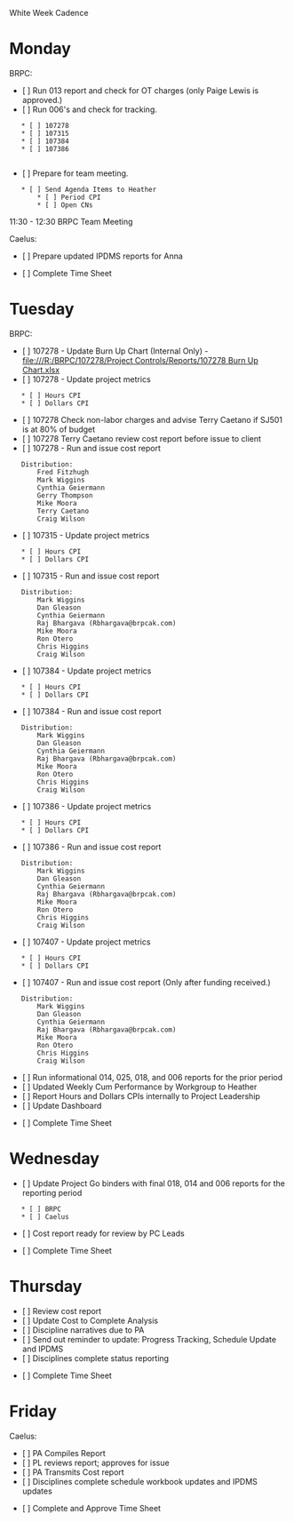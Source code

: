 White Week Cadence

= Monday =
BRPC:
* [ ] Run 013 report and check for OT charges (only Paige Lewis is approved.)
* [ ] Run 006's and check for tracking.
	* [ ] 107278
	* [ ] 107315
	* [ ] 107384
	* [ ] 107386
	 
* [ ] Prepare for team meeting.
	* [ ] Send Agenda Items to Heather
		* [ ] Period CPI
		* [ ] Open CNs

11:30 - 12:30 BRPC Team Meeting

Caelus:
* [ ] Prepare updated IPDMS reports for Anna
 
* [ ] Complete Time Sheet

= Tuesday =
BRPC:
* [ ] 107278 - Update Burn Up Chart (Internal Only) - [[file:///R:/BRPC/107278/Project Controls/Reports/107278 Burn Up Chart.xlsx]]
* [ ] 107278 - Update project metrics
	* [ ] Hours CPI
	* [ ] Dollars CPI
* [ ] 107278 Check non-labor charges and advise Terry Caetano if SJ501 is at 80% of budget
* [ ] 107278 Terry Caetano review cost report before issue to client
* [ ] 107278 - Run and issue cost report
	Distribution:
		Fred Fitzhugh
		Mark Wiggins
		Cynthia Geiermann
		Gerry Thompson
		Mike Moora
		Terry Caetano
		Craig Wilson
* [ ] 107315 - Update project metrics
	* [ ] Hours CPI
	* [ ] Dollars CPI
* [ ] 107315 - Run and issue cost report 
	Distribution:
		Mark Wiggins
		Dan Gleason
		Cynthia Geiermann
		Raj Bhargava (Rbhargava@brpcak.com)
		Mike Moora
		Ron Otero
		Chris Higgins
		Craig Wilson
* [ ] 107384 - Update project metrics
	* [ ] Hours CPI
	* [ ] Dollars CPI
* [ ] 107384 - Run and issue cost report 
	Distribution:
		Mark Wiggins
		Dan Gleason
		Cynthia Geiermann
		Raj Bhargava (Rbhargava@brpcak.com)
		Mike Moora
		Ron Otero
		Chris Higgins
		Craig Wilson
* [ ] 107386 - Update project metrics
	* [ ] Hours CPI
	* [ ] Dollars CPI
* [ ] 107386 - Run and issue cost report 
	Distribution:
		Mark Wiggins
		Dan Gleason
		Cynthia Geiermann
		Raj Bhargava (Rbhargava@brpcak.com)
		Mike Moora
		Ron Otero
		Chris Higgins
		Craig Wilson
* [ ] 107407 - Update project metrics
	* [ ] Hours CPI
	* [ ] Dollars CPI
* [ ] 107407 - Run and issue cost report (Only after funding received.)
	Distribution:
		Mark Wiggins
		Dan Gleason
		Cynthia Geiermann
		Raj Bhargava (Rbhargava@brpcak.com)
		Mike Moora
		Ron Otero
		Chris Higgins
		Craig Wilson
 
* [ ] Run informational 014, 025, 018, and 006 reports for the prior period
* [ ] Updated Weekly Cum Performance by Workgroup to Heather
* [ ] Report Hours and Dollars CPIs internally to Project Leadership
* [ ] Update Dashboard

* [ ] Complete Time Sheet
 
= Wednesday =
* [ ] Update Project Go binders with final 018, 014 and 006 reports for the reporting period
	* [ ] BRPC
	* [ ] Caelus
* [ ] Cost report ready for review by PC Leads

* [ ] Complete Time Sheet

= Thursday =
* [ ] Review cost report
* [ ] Update Cost to Complete Analysis
* [ ] Discipline narratives due to PA
* [ ] Send out reminder to update: Progress Tracking, Schedule Update and IPDMS 
* [ ] Disciplines complete status reporting
 
* [ ] Complete Time Sheet

= Friday =
Caelus:
* [ ] PA Compiles Report
* [ ] PL reviews report; approves for issue
* [ ] PA Transmits Cost report
* [ ] Disciplines complete schedule workbook updates and IPDMS updates

* [ ] Complete and Approve Time Sheet

